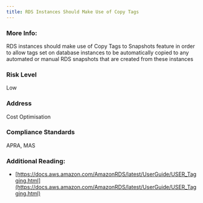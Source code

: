 ```yaml
---
title: RDS Instances Should Make Use of Copy Tags
---
```


### More Info:

RDS instances should make use of Copy Tags to Snapshots feature in order to allow tags set on database instances to be automatically copied to any automated or manual RDS snapshots that are created from these instances

### Risk Level

Low

### Address

Cost Optimisation

### Compliance Standards

APRA, MAS

### Additional Reading:

- [https://docs.aws.amazon.com/AmazonRDS/latest/UserGuide/USER_Tagging.html](https://docs.aws.amazon.com/AmazonRDS/latest/UserGuide/USER_Tagging.html)

